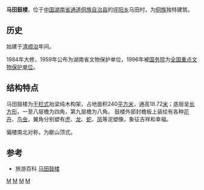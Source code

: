 {{文物保护单位
| 级别 = 全国
| 图片 = 
| 名称 = 马田鼓楼
| 编号 = 4-178
| 分类 = 古建筑
| 时代 = [[清朝|清朝]][[顺治|顺治]]年间
| 所在 = [[湖南省|湖南省]][[通道侗族自治县|通道侗族自治县]]
| 登录 = 1996年
| Cat = 湖南全国重点文物保护单位
}}
'''马田鼓楼'''，位于[[中国|中国]][[湖南省|湖南省]][[通道侗族自治县|通道侗族自治县]]的[[坪阳乡|坪阳乡]]马田村，为[[侗族|侗族]]独特建筑。

== 历史 ==
始建于[[清|清]][[顺治|顺治]]年间。

1984年大修，1959年公布为湖南省文物保护单位，1996年被[[中华人民共和国国务院|国务院]]为[[全国重点文物保护单位|全国重点文物保护单位]]。

== 结构特点 ==
马田鼓楼为[[干栏式|干栏式]]抬梁纯木构架，占地面积240[[平方米|平方米]]，通高18.72[[米_(單位)|米]]；底层呈[[长方形|长方形]]，一至八层檐为四角，第九层檐为八角。
鼓楼外部封檐板上装绘有各种[[花卉|花卉]]、[[鸟|鸟]][[虫|虫]]，翼角分别塑有[[虎|虎]]、[[龙|龙]]、[[蛇|蛇]]、[[凤|凤]]等泥塑像，象征吉祥和幸福。

偏楼南北对称，为歇山顶式。

==参考==
* 旅游百科 [https://web.archive.org/web/20130429124551/http://chinabaike.com/article/316/tour/2007/20071107624894.html 马田鼓楼]

{{湖南小作品}}
{{湖南全国重点文物保护单位}}
[[Category:怀化建筑物|M]]
[[Category:湖南清朝建筑物|M]]
[[Category:通道侗族自治县|M]]
[[Category:鼓楼|M]]